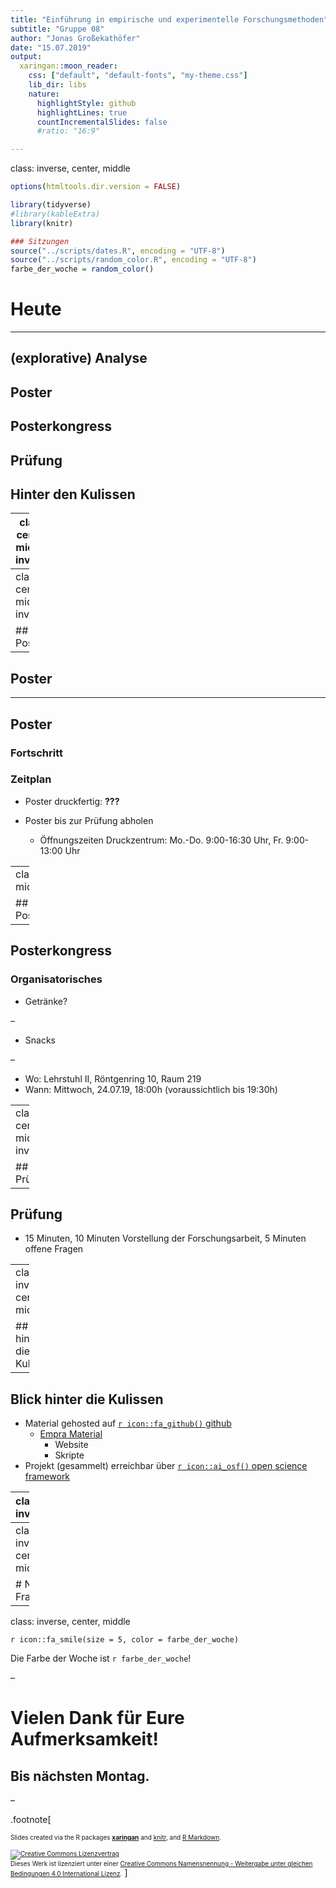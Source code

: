 ```yaml
---
title: "Einführung in empirische und experimentelle Forschungsmethoden"
subtitle: "Gruppe 08"
author: "Jonas Großekathöfer"
date: "15.07.2019"
output:
  xaringan::moon_reader:
    css: ["default", "default-fonts", "my-theme.css"]
    lib_dir: libs
    nature:
      highlightStyle: github
      highlightLines: true
      countIncrementalSlides: false
      #ratio: "16:9"

---
```

class: inverse, center, middle

```r
options(htmltools.dir.version = FALSE)

library(tidyverse)
#library(kableExtra)
library(knitr)

### Sitzungen
source("../scripts/dates.R", encoding = "UTF-8")
source("../scripts/random_color.R", encoding = "UTF-8")
farbe_der_woche = random_color()

```

# Heute
 ---

## (explorative) Analyse
## Poster
## Posterkongress
## Prüfung
## Hinter den Kulissen

---
class: center, middle, inverse

## (explorative) Analyse

---
class: center, middle, inverse

## Poster

---

## Poster

---

## Poster

### Fortschritt

### Zeitplan

+   Poster druckfertig: **???**

+   Poster bis zur Prüfung abholen
    +   Öffnungszeiten Druckzentrum: Mo.-Do. 9:00-16:30 Uhr, Fr. 9:00-13:00 Uhr

---
class: center, middle, inverse

## Posterkongress

---

## Posterkongress

### Organisatorisches

+   Getränke?

--

+   Snacks

--

+   Wo: Lehrstuhl II, Röntgenring 10, Raum 219 
+   Wann: Mittwoch, 24.07.19, 18:00h (voraussichtlich bis 19:30h)


---
class: center, middle, inverse

## Prüfung

---

## Prüfung

+   15 Minuten, 10 Minuten Vorstellung der Forschungsarbeit, 5 Minuten offene Fragen

---
class: inverse, center, middle

## Blick hinter die Kulissen

---

## Blick hinter die Kulissen

+   Material gehosted auf [`r icon::fa_github()` github](https://github.com/Grszkthfr/ss19_empra)
    +   [Empra Material](https://github.com/Grszkthfr/ss19_empra)
        +   Website
        +   Skripte

+   Projekt (gesammelt) erreichbar über [`r icon::ai_osf()` open science framework](https://osf.io/9axfe/)


---
class: inverse

## Für nächste Woche:

+ 

---
class: inverse, center, middle

# Noch Fragen?

---

class: inverse, center, middle

`r icon::fa_smile(size = 5, color = farbe_der_woche)`

Die Farbe der Woche ist `r farbe_der_woche`!

--

# Vielen Dank für Eure Aufmerksamkeit!


## Bis nächsten Montag.

--

.footnote[

<font size="-2">Slides created via the R packages
[**xaringan**](https://github.com/yihui/xaringan) and
[knitr](http://yihui.name/knitr), and 
[R Markdown](https://rmarkdown.rstudio.com).

<a rel="license" href="http://creativecommons.org/licenses/by-sa/4.0/"><img
alt="Creative Commons Lizenzvertrag" style="border-width:0"
src="https://i.creativecommons.org/l/by-sa/4.0/88x31.png" /></a><br />Dieses
Werk ist lizenziert unter einer <a rel="license"
href="http://creativecommons.org/licenses/by-sa/4.0/">Creative Commons
Namensnennung - Weitergabe unter gleichen Bedingungen 4.0 International
Lizenz</a>.</font size>
]
